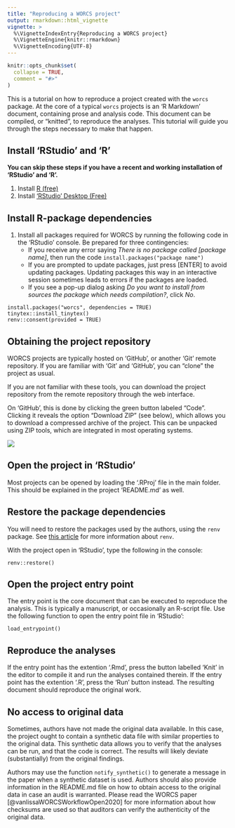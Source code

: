 ```yaml
---
title: "Reproducing a WORCS project"
output: rmarkdown::html_vignette
vignette: >
  %\VignetteIndexEntry{Reproducing a WORCS project}
  %\VignetteEngine{knitr::rmarkdown}
  %\VignetteEncoding{UTF-8}
---
```


```r
knitr::opts_chunk$set(
  collapse = TRUE,
  comment = "#>"
)
```

This is a tutorial on how to reproduce a project created with the `worcs` package.
At the core of a typical `worcs` projects is an 'R Markdown' document,
containing prose and analysis code.
This document can be compiled, or "knitted", to reproduce the analyses.
This tutorial will guide you through the steps necessary to make that happen.

## Install 'RStudio' and 'R'

**You can skip these steps if you have a recent and working installation of 'RStudio' and 'R'.**

1. Install [R (free)](https://CRAN.R-project.org)
1. Install ['RStudio' Desktop (Free)](https://posit.co/download/rstudio-desktop/)

## Install R-package dependencies

1. Install all packages required for WORCS by running the following code in the 'RStudio' console. Be prepared for three contingencies:  
    + If you receive any error saying *There is no package called [package name]*, then run the code `install.packages("package name")`  
    + If you are prompted to update packages, just press [ENTER] to avoid updating packages. Updating packages this way in an interactive session sometimes leads to errors if the packages are loaded.  
    + If you see a pop-up dialog asking *Do you want to install from sources the package which needs compilation?*, click *No*.

```
install.packages("worcs", dependencies = TRUE)
tinytex::install_tinytex()
renv::consent(provided = TRUE)
```

## Obtaining the project repository

WORCS projects are typically hosted on 'GitHub', or another 'Git' remote repository.
If you are familiar with 'Git' and 'GitHub', you can "clone" the project as usual.

If you are not familiar with these tools, you can download the project repository from the remote repository through the web interface.

On 'GitHub', this is done by clicking the green button labeled "Code". Clicking it reveals the option "Download ZIP" (see below), which allows you to download a compressed archive of the project.
This can be unpacked using ZIP tools, which are integrated in most operating systems.

![](github_download.png)

## Open the project in 'RStudio'

Most projects can be opened by loading the '.RProj' file in the main folder.
This should be explained in the project 'README.md' as well.

## Restore the package dependencies

You will need to restore the packages used by the authors, using the `renv` package.
See [this article](https://rstudio.github.io/renv/articles/renv.html) for more information about `renv`.

With the project open in 'RStudio', type the following in the console:

```
renv::restore()
```

## Open the project entry point

The entry point is the core document that can be executed to reproduce the analysis.
This is typically a manuscript, or occasionally an R-script file.
Use the following function to open the entry point file in 'RStudio':

```
load_entrypoint()
```

## Reproduce the analyses

If the entry point has the extention '.Rmd', press the button labelled 'Knit' in the editor to compile it and run the analyses contained therein. If the entry point has the extention '.R', press the 'Run' button instead.
The resulting document should reproduce the original work.

## No access to original data

Sometimes, authors have not made the original data available.
In this case, the project ought to contain a synthetic data file with similar properties
to the original data.
This synthetic data allows you to verify that the analyses can be run,
and that the code is correct.
The results will likely deviate (substantially) from the original findings.

Authors may use the function `notify_synthetic()` to generate a message in the paper when a synthetic dataset is used.
Authors should also provide information in the README.md file on how to obtain access to the original data in case an audit is warranted.
Please read the WORCS paper [@vanlissaWORCSWorkflowOpen2020] for more information about how checksums are used so that auditors can verify the authenticity of the original data.
